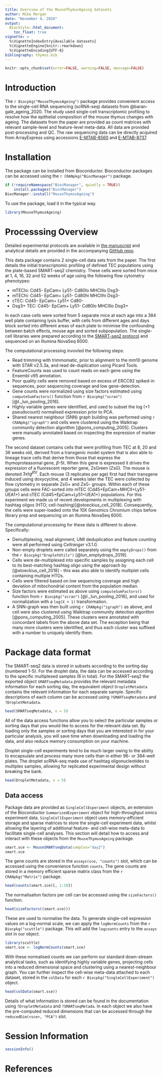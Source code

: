 ```yaml
---
title: Overview of the MouseThymusAgeing datasets
author: Mike Morgan
date: "November 4, 2020"
output:
  BiocStyle::html_document:
    toc_float: true
vignette: >
  %\VignetteIndexEntry{Available datasets}
  %\VignetteEngine{knitr::rmarkdown}
  %\VignetteEncoding{UTF-8}
bibliography: thymus.bib
---
```


```r
knitr::opts_chunk$set(error=FALSE, warning=FALSE, message=FALSE)
```

# Introduction

The `r Biocpkg("MouseThymusAgeing")` package provides convenient access to the single-cell RNA sequencing (scRNA-seq) datasets from @baran-gale_ageing_2020. The study used single-cell transcriptomic profiling to resolve how the epithelial composition of the mouse thymus 
changes with ageing. The datasets from the paper are provided as count matrices with relevant sample-level and feature-level meta-data. All data 
are provided post-processing and QC. The raw sequencing data can be directly acquired from ArrayExpress using accessions 
[E-MTAB-8560](https://www.ebi.ac.uk/arrayexpress/experiments/E-MTAB-8560/) and [E-MTAB-8737](https://www.ebi.ac.uk/arrayexpress/experiments/E-MTAB-8737/).

# Installation

The package can be installed from Bioconductor. Bioconductor packages can be accessed using the `r CRANpkg("BiocManager")` package.

```r
if (!requireNamespace("BiocManager", quietly = TRUE))
    install.packages("BiocManager")
BiocManager::install("MouseThymusAgeing")
```

To use the package, load it in the typical way.

```r
library(MouseThymusAgeing)
```

# Processsing Overview

Detailed experimental protocols are available in [the manuscript](https://elifesciences.org/articles/56221) and analytical details are provided 
in the accompanying [GitHub repo](https://github.com/WTSA-Homunculus/Ageing2019).

This data package contains 2 single-cell data sets from the paper. The first details the initial transcriptomic profiling of defined TEC 
populations using the plate-based SMART-seq2 chemistry. These cells were sorted from mice at 1, 4, 16, 32 and 52 weeks of age using the 
following flow cytometry phenotypes:

* mTEClo: Cd45- EpCam+ Ly51- Cd80lo MHCIIlo Dsg3-
* mTEChi: Cd45- EpCam+ Ly51- Cd80hi MHCIIhi Dsg3-
* cTEC: Cd45- EpCam+ Ly51+ Cd80-
* Dsg3+ TEC: Cd45- EpCam+ Ly51- Cd80lo MHCIIlo Dsg3+

In each case cells were sorted from 5 separate mice at each age into a 384 well plate containing lysis buffer, with cells from different ages 
and days block sorted into different areas of each plate to minimise the confounding between batch effects, mouse age and sorted subpopulation. The single-cell libraries were prepared according to the [SMART-seq2 protocol](https://doi.org/10.1038/nprot.2014.006) and sequenced on an Illumina 
NovaSeq 6000.

The computational processing invovled the following steps:

* Read trimming with trimmomatic, prior to alignment to the mm10 genome with STAR v2.5.3a, and read de-duplication using Picard Tools. 
* FeatureCounts was used to count reads on each gene using the Ensembl v95 annotation.
* Poor quality cells were removed based on excess of ERCC92 spiked-in sequences, poor sequencing coverage and low gene-detection.
* Gene counts were normalized using size factors estimated using `computeSumFactors()` function from `r Biocpkg("scran")` [@l._lun_pooling_2016].
* Highly variable genes were identified, and used to subset the log (+1 pseudocount) normalised expression prior to PCA.
* Shared nearest neighbour (SNN) graph building was performed using `r CRANpkg("igraph")` and cells were clustered using the Walktrap community 
detection algorithm [@pons_computing_2005]. Clusters were manually annotated based on inspecting the expression of marker genes.

The second dataset contains cells that were profiling from TEC at 8, 20 and 36 weeks old, derived from a transgenic model system that is also able 
to lineage trace cells that derive from those that express the thymoproteasomal gene, $\beta$-5t. When this gene is expressed it drives 
the expression of a fluorescent reporter gene, ZsGreen (ZsG). The mouse is denoted $\mbox{3xtg}^{\beta5t}$. Each mouse (3 replicates per age) 
first had their transgene induced using doxycycline, and 4 weeks later the TEC were collected by flow cytometry in separate ZsG+ and ZsG- groups. 
Within each of these groups cells were FAC-sorted into mTEC (Cd45+EpCam+MHCII+Ly51-UEA1+) and cTEC (Cd45+EpCam+Ly51+UEA1+) populations. For this 
experiment we made us of recent developments in multiplexing with hashtag oligos (HTO; cell-hashing)[@stoeckius_cell_2018]. Consequently, the 
cells were super-loaded onto  the 10X Genomics Chromium chips before library prep and sequencing on an Illumina NovaSeq 6000.

The computational processing for these data is different to above. Specifically:

* Demultiplexing, read alignment, UMI deduplication and feature counting were all performed using _Cellranger_ v3.1.0.
* Non-empty droplets were called separately using the `emptyDrops()` from the `r Biocpkg("DropletUtils")` [@lun_emptydrops_2019].
* Cells were de-multiplexed into specific samples by assigning each cell to its best-matching hashtag oligo using the approach by 
[@stoeckius_cell_2018] - this was also able to identify multiplet cells containing multiple HTOs.
* Cells were filtered based on low sequencing coverage and high deviation of mitochondrial content from the population median.
* Size factors were estimated as above using `computeSumFactors()` function from `r Biocpkg("scran")` [@l._lun_pooling_2016], and used for 
normalization with a `log(X + 1)` transformation.
* A SNN-graph was then built using `r CRANpkg("igraph")` as above, and cell were also clustered using Walktrap community detection algorithm 
[@pons_computing_2005]. These clusters were annotated with concordant labels from the above data set. The exception being that many more clusters 
were identified, and thus each cluster was suffixed with a number to uniquely identify them.

# Package data format

The SMART-seq2 data is stored in subsets according to the sorting day (numbered 1-5). For the droplet data, the data can be accessed according 
to the specific multiplexed samples (6 in total). For the SMART-seq2 the exported object `SMARTseqMetadata` provides the relevant metadata
information for each sorting day, the equivalent object `DropletMetadata` contains the relevant information for each separate sample. Specific 
descriptions of each column can be accessed using `?SMARTseqMetadata` and `?DropletMetadata`.

```r
head(SMARTseqMetadata, n = 5)
```

All of the data access functions allow you to select the particular samples or sorting days that you would like to access for the relevant data 
set. By loading only the samples or sorting days that you are interested in for your particular analysis, you will save time when downloading 
and loading the data, and also reduce memory consumption on your machine.

Droplet single-cell experiments tend to be much larger owing to the ability to encapsulate and process many more cells than in either 96- or 384-well 
plates. The droplet scRNA-seq made use of hashtag oligonucleotides to multiplex samples, allowing for replicated experimental design without 
breaking the bank.

```r
head(DropletMetadata, n = 5)
```


## Data access

Package data are provided as `SingleCellExperiment` objects, an extension of the Bioconductor `SummarizedExperiment` object for high-throughput 
omics experiment data. `SingleCellExperiment` object uses memory-efficient storage and sparse matrices to store the single-cell experiment data, 
whilst allowing the layering of additional feature- and cell-wise meta-data to facilitate single-cell analyses.  This section will detail how 
to access and interact with these objects from the `MouseThymusAgeing` package.

```r
smart.sce <- MouseSMARTseqData(samples="day2")
smart.sce
```

The gene counts are stored in the `assays(sce, "counts")` slot, which can be accessed using the convenience function `counts`. The gene counts are 
stored in a memory efficient sparse matrix class from the `r CRANpkg("Matrix")` package.

```r
head(counts(smart.sce)[, 1:10])
```

The normalisation factors per cell can be accessed using the `sizeFactors()` function.

```r
head(sizeFactors((smart.sce)))
```

These are used to normalise the data. To generate single-cell expression values on a log-normal scale, we can apply the `logNormCounts` from the 
`r Biocpkg("scuttle")` package. This will add the `logcounts` entry to the `assays` slot in our object.

```r
library(scuttle)
smart.sce <- logNormCounts(smart.sce)
```

With these normalised counts we can perform our standard down-stream analytical tasks, such as identifying highly variable genes, projecting 
cells into a reduced dimensional space and clustering using a nearest-neighbour graph.  You can further inspect the cell-wise meta-data attached 
to each dataset, stored in the `colData` for each `r Biocpkg("SingleCellExperiment")` object.

```r
head(colData(smart.sce))
```

Details of what information is stored can be found in the documentation using `?DropletMetadata` and `?SMARTseqMetada`. In each object we also 
have the pre-computed reduced dimensions that can be accessed through the `reducedDim(<sce>, "PCA")` slot.





# Session Information

```r
sessionInfo()
```

# References

